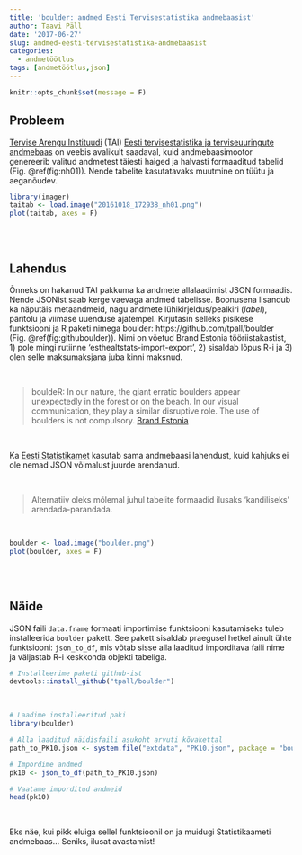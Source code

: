 ```yaml
---
title: 'boulder: andmed Eesti Tervisestatistika andmebaasist'
author: Taavi Päll
date: '2017-06-27'
slug: andmed-eesti-tervisestatistika-andmebaasist
categories:
  - andmetöötlus
tags: [andmetöötlus,json]
---
```


```r
knitr::opts_chunk$set(message = F)
```

## Probleem
[Tervise Arengu Instituudi](http://www.tai.ee/et/) (TAI) [Eesti tervisestatistika ja terviseuuringute andmebaas](http://pxweb.tai.ee/PXWeb2015/index.html) on veebis avalikult saadaval, kuid andmebaasimootor genereerib valitud andmetest täiesti haiged ja halvasti formaaditud tabelid (Fig. \@ref(fig:nh01)). 
Nende tabelite kasutatavaks muutmine on tüütu ja aeganõudev. 

```r
library(imager)
taitab <- load.image("20161018_172938_nh01.png")
plot(taitab, axes = F)
```

 <br/><br/>

## Lahendus
Õnneks on hakanud TAI pakkuma ka andmete allalaadimist JSON formaadis. 
Nende JSONist saab kerge vaevaga andmed tabelisse. 
Boonusena lisandub ka näputäis metaandmeid, nagu andmete lühikirjeldus/pealkiri (_label_), päritolu ja viimase uuenduse ajatempel. 
Kirjutasin selleks pisikese funktsiooni ja R paketi nimega boulder: https://github.com/tpall/boulder (Fig. \@ref(fig:githuboulder)).
Nimi on võetud Brand Estonia tööriistakastist, 1) pole mingi rutiinne 'esthealtstats-import-export', 2) sisaldab lõpus R-i ja 3) olen selle maksumaksjana juba kinni maksnud.

<br/>

> bouldeR: In our nature, the giant erratic boulders appear unexpectedly in the forest or on the beach. In our visual communication, they play a similar disruptive role. The use of boulders is not compulsory. [Brand Estonia](https://brand.estonia.ee/design/boulders/)

<br/>

Ka [Eesti Statistikamet](http://pub.stat.ee/px-web.2001/dialog/statfile2.asp) kasutab sama andmebaasi lahendust, kuid kahjuks ei ole nemad JSON võimalust juurde arendanud.

<br/>

> Alternatiiv oleks mõlemal juhul tabelite formaadid ilusaks 'kandiliseks' arendada-parandada.

<br/>

```r
boulder <- load.image("boulder.png")
plot(boulder, axes = F)
```

<br/><br/>

## Näide
JSON faili `data.frame` formaati importimise funktsiooni kasutamiseks tuleb installeerida `boulder` pakett. 
See pakett sisaldab praegusel hetkel ainult ühte funktsiooni: `json_to_df`, mis võtab sisse alla laaditud imporditava faili nime ja väljastab R-i keskkonda objekti tabeliga.
```r
# Installeerime paketi github-ist
devtools::install_github("tpall/boulder")
```

<br/>

```r
# Laadime installeeritud paki
library(boulder)

# Alla laaditud näidisfaili asukoht arvuti kõvakettal
path_to_PK10.json <- system.file("extdata", "PK10.json", package = "boulder", mustWork = TRUE)

# Impordime andmed
pk10 <- json_to_df(path_to_PK10.json)

# Vaatame imporditud andmeid
head(pk10)
```

<br/>

Eks näe, kui pikk eluiga sellel funktsioonil on ja muidugi Statistikaameti andmebaas... 
Seniks, ilusat avastamist!

<br/><br/>


